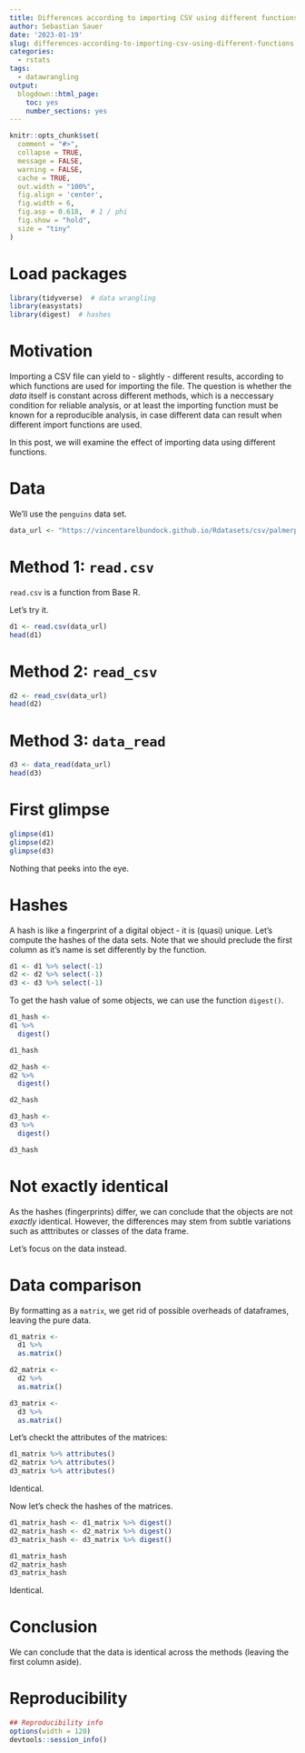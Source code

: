 ```yaml
---
title: Differences according to importing CSV using different functions
author: Sebastian Sauer
date: '2023-01-19'
slug: differences-according-to-importing-csv-using-different-functions
categories:
  - rstats
tags:
  - datawrangling
output:
  blogdown::html_page:
    toc: yes
    number_sections: yes
---
```




```r
knitr::opts_chunk$set(
  comment = "#>",
  collapse = TRUE,
  message = FALSE,
  warning = FALSE,
  cache = TRUE,
  out.width = "100%",
  fig.align = 'center',
  fig.width = 6,
  fig.asp = 0.618,  # 1 / phi
  fig.show = "hold",
  size = "tiny"
)
```



# Load packages

```r
library(tidyverse)  # data wrangling
library(easystats)
library(digest)  # hashes
```


# Motivation

Importing a CSV file can yield to - slightly - different results, according to which functions are used for importing the file. 
The question is whether the *data* itself is constant across different methods,
which is a neccessary condition for reliable analysis,
or at least the importing function must be known for a reproducible analysis,
in case different data can result when different import functions are used.


In this post, we will examine the effect of importing data using different functions.



# Data

We'll use the `penguins` data set.

```r
data_url <- "https://vincentarelbundock.github.io/Rdatasets/csv/palmerpenguins/penguins.csv"
```


# Method 1: `read.csv`

`read.csv` is a function from Base R.

Let's try it.

```r
d1 <- read.csv(data_url)
head(d1)
```


# Method 2: `read_csv`

```r
d2 <- read_csv(data_url)
head(d2)
```


# Method 3: `data_read`

```r
d3 <- data_read(data_url)
head(d3)
```

# First glimpse


```r
glimpse(d1)
glimpse(d2)
glimpse(d3)
```

Nothing that peeks into the eye.

# Hashes

A hash is like a fingerprint of a digital object - it is (quasi) unique.
Let's compute the hashes of the data sets. 
Note that we should preclude the first column as it's name is set differently by the function.

```r
d1 <- d1 %>% select(-1)
d2 <- d2 %>% select(-1)
d3 <- d3 %>% select(-1)
```


To get the hash value of some objects, we can use the function `digest()`.

```r
d1_hash <- 
d1 %>% 
  digest()

d1_hash
```


```r
d2_hash <- 
d2 %>% 
  digest()

d2_hash
```


```r
d3_hash <- 
d3 %>% 
  digest()

d3_hash
```


# Not exactly identical

As the hashes (fingerprints) differ, we can conclude that the objects are not *exactly* identical.
However, the differences may stem from subtle variations such as atttributes or classes of the data frame.

Let's focus on the data instead.


# Data comparison

By formatting as a `matrix`, we get rid of possible overheads of dataframes, leaving the pure data.

```r
d1_matrix <-
  d1 %>% 
  as.matrix()

d2_matrix <-
  d2 %>% 
  as.matrix()

d3_matrix <-
  d3 %>% 
  as.matrix()
```


Let's checkt the attributes of the matrices:

```r
d1_matrix %>% attributes()
d2_matrix %>% attributes()
d3_matrix %>% attributes()
```

Identical.

Now let's check the hashes of the matrices.

```r
d1_matrix_hash <- d1_matrix %>% digest()
d2_matrix_hash <- d2_matrix %>% digest()
d3_matrix_hash <- d3_matrix %>% digest()
```


```r
d1_matrix_hash
d2_matrix_hash
d3_matrix_hash
```

Identical.

# Conclusion

We can conclude that the data is identical across the methods (leaving the first column aside).


# Reproducibility

```r
## Reproducibility info
options(width = 120)
devtools::session_info()

```



